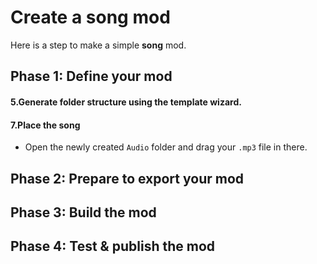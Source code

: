 
# Create a song mod

Here is a step to make a simple **song** mod.

## Phase 1: Define your mod

<ModTutorialFragmentStepOpenUnity />

#### 5.Generate folder structure using the template wizard.

<ModTutorialFragmentStepTemplateWizard modType="Song" />

#### 7.Place the song

* Open the newly created `Audio` folder and drag your `.mp3` file in there.

## Phase 2: Prepare to export your mod

<ModTutorialFragmentStepCreateIcon modType="Song" />

## Phase 3: Build the mod

<ModTutorialFragmentPhaseBuild />

## Phase 4: Test & publish the mod

<ModTutorialFragmentPhaseTest />